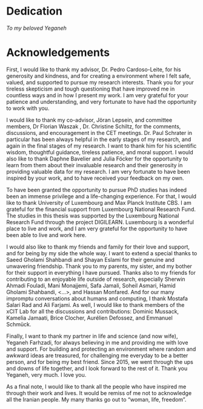 # Dedication {.unnumbered}

*To my beloved Yeganeh*


# Acknowledgements {.unnumbered}

First, I would like to thank my advisor, Dr. Pedro Cardoso-Leite, for his generosity and kindness, and for creating a environment where I felt safe, valued, and supported to pursue my research interests. Thank you for your tireless skepticism and tough questioning that have improved me in countless ways and in how I present my work. I am very grateful for your patience and understanding, and very fortunate to have had the opportunity to work with you.

I would like to thank my co-advisor, Jöran Lepsein, and committee members, Dr Florian Waszak , Dr. Christine Schiltz, for the comments, discussions, and encouragement in the CET meetings. Dr. Paul Schrater in particular has been always helpful in the early stages of my research, and again in the final stages of my research. I want to thank him for his scientific wisdom, thoughtful guidance, tireless patience, and moral support. I would also like to thank Daphne Bavelier and Julia Föcker for the opportunity to learn from them about their invaluable research and their generosity in providing valuable data for my research. I am very fortunate to have been inspired by your work, and to have received your feedback on my own.

To have been granted the opportunity to pursue PhD studies has indeed been an immense privilege and a life-changing experience. For that, I would like to thank University of Luxembourg and Max Planck Institute CBS. I am grateful for the financial support from Luxembourg National Research Fund. The studies in this thesis was supported by the Luxembourg National Research Fund through the project DIGILEARN. Luxembourg is a wonderful place to live and work, and I am very grateful for the opportunity to have been able to live and work here.

I would also like to thank my friends and family for their love and support, and for being by my side the whole way. I want to extend a special thanks to Saeed Gholami Shahbandi and Shayan Eslami for their genuine and unwavering friendship. Thank you to my parents, my sister, and my bother for their support in everything I have pursued. Thanks also to my friends for contributing to an enjoyable life outside of research, especially Sherwin Ahmadi Fouladi, Mani Monajjemi, Safa Jamali, Soheil Asmari, Hamid Gholami Shahbandi, <...>, and Hassan Monfared. And for our many impromptu conversations about humans and computing, I thank Mostafa Salari Rad and Ali Farjami. As well, I would like to thank members of the xCIT Lab for all the discussions and contributions: Dominic Mussack, Kamelia Jamaati, Brice Clocher, Aurélien Defossez, and Emmanuel Schmück. 

Finally, I want to thank my partner in life and science (and now wife), Yeganeh Farhzadi, for always believing in me and providing me with love and support. For building and protecting an environment where random and awkward ideas are treasured, for challenging me everyday to be a better person, and for being my best friend. Since 2015, we went through the ups and downs of life together, and I look forward to the rest of it. Thank you Yeganeh, very much. I love you.

As a final note, I would like to thank all the people who have inspired me through their work and lives. It would be remiss of me not to acknowledge all the Iranian people. My many thanks go out to "woman, life, freedom".